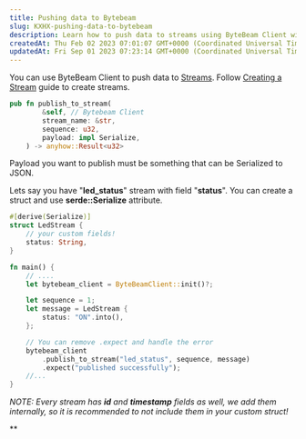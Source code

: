 ```yaml
---
title: Pushing data to Bytebeam
slug: KXHX-pushing-data-to-bytebeam
description: Learn how to push data to streams using ByteBeam Client with this comprehensive document. Includes a Rust code example for publishing data, emphasizing the need for JSON serialization. Discover the best practices, including omitting "id" and "timestamp" f
createdAt: Thu Feb 02 2023 07:01:07 GMT+0000 (Coordinated Universal Time)
updatedAt: Fri Sep 01 2023 07:23:14 GMT+0000 (Coordinated Universal Time)
---
```


You can use ByteBeam Client to push data to [Streams](https://bytebeamio.mintlify.app/platform-guide/streams-tables/introduction-to-streams).  Follow [Creating a Stream](https://bytebeamio.mintlify.app/platform-guide/streams-tables/creating-a-stream)  guide to create streams.

```rust
pub fn publish_to_stream(
        &self, // Bytebeam Client
        stream_name: &str,
        sequence: u32,
        payload: impl Serialize,
    ) -> anyhow::Result<u32>
```

Payload you want to publish must be something that can be Serialized to JSON.&#x20;

Lets say you have "**led\_status**" stream with field "**status**". You can create a struct and use **serde::Serialize** attribute.

```rust
#[derive(Serialize)]
struct LedStream {
    // your custom fields!
    status: String,
}

fn main() {
    // ....
    let bytebeam_client = ByteBeamClient::init()?;

    let sequence = 1;
    let message = LedStream {
        status: "ON".into(),
    };

    // You can remove .expect and handle the error
    bytebeam_client
        .publish_to_stream("led_status", sequence, message)
        .expect("published successfully");
    //...
}

```

*NOTE: Every stream has ****id**** and ****timestamp**** fields as well, we add them internally, so it is recommended to not include them in your custom struct!*

**


